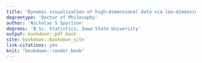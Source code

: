 ```yaml
---
title: 'Dynamic visualization of high-dimensional data via low-dimension projections, their efficay, and their application to model-agnostic local explanations'
degreetype: 'Doctor of Philosophy'
author: 'Nicholas S Spyrison'
degrees: 'B.Sc. Statistics, Iowa State University'
output: bookdown::pdf_book
site: bookdown::bookdown_site
link-citations: yes
knit: "bookdown::render_book"
---
```


<!-- 
Edit these lines as appropriate.
The actual thesis content is in several Rmd files.

You'll need to edit the _bookdown.yml file to set the order in which you'd like them to appear. 

If you have specific LaTeX packages to add, put them in monashthesis.tex.

You will need to ensure you have installed the knitr and bookdown packages for R.

You will also need LaTeX installed on your computer.
-->
